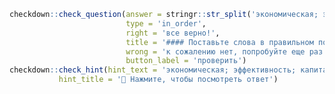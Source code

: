 
```r
checkdown::check_question(answer = stringr::str_split('экономическая; эффективность; капитальных; вложений', '; ') |> unlist(), 
                          type = 'in_order',
                          right = 'все верно!',
                          title = '#### Поставьте слова в правильном порядке:',
                          wrong = 'к сожалению нет, попробуйте еще раз...',
                          button_label = 'проверить')
checkdown::check_hint(hint_text = 'экономическая; эффективность; капитальных; вложений',
           hint_title = '🔎 Нажмите, чтобы посмотреть ответ')
```
